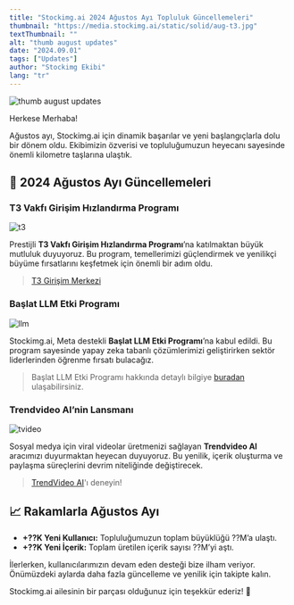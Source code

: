```yaml
---
title: "Stockimg.ai 2024 Ağustos Ayı Topluluk Güncellemeleri"
thumbnail: "https://media.stockimg.ai/static/solid/aug-t3.jpg"
textThumbnail: ""
alt: "thumb august updates"
date: "2024.09.01"
tags: ["Updates"]
author: "Stockimg Ekibi"
lang: "tr"
---
```


![thumb august updates](https://media.stockimg.ai/static/solid/aug-t3.jpg)

Herkese Merhaba!

Ağustos ayı, Stockimg.ai için dinamik başarılar ve yeni başlangıçlarla dolu bir dönem oldu. Ekibimizin özverisi ve topluluğumuzun heyecanı sayesinde önemli kilometre taşlarına ulaştık.

## 🌟 2024 Ağustos Ayı Güncellemeleri

### T3 Vakfı Girişim Hızlandırma Programı

![t3](https://media.stockimg.ai/static/solid/aug-t3.jpg)

Prestijli **T3 Vakfı Girişim Hızlandırma Programı**’na katılmaktan büyük mutluluk duyuyoruz. Bu program, temellerimizi güçlendirmek ve yenilikçi büyüme fırsatlarını keşfetmek için önemli bir adım oldu.

> [T3 Girişim Merkezi](https://t3gm.t3vakfi.org/en/)

### Başlat LLM Etki Programı

![llm](https://media.stockimg.ai/static/solid/aug-baslat.png)

Stockimg.ai, Meta destekli **Başlat LLM Etki Programı**’na kabul edildi. Bu program sayesinde yapay zeka tabanlı çözümlerimizi geliştirirken sektör liderlerinden öğrenme fırsatı bulacağız.

> Başlat LLM Etki Programı hakkında detaylı bilgiye [buradan](https://www.hello-tomorrow.org.tr/baslat-llm-etki-programi/) ulaşabilirsiniz.

### Trendvideo AI’nin Lansmanı

![tvideo](https://media.stockimg.ai/static/solid/aug-tvideo.png)

Sosyal medya için viral videolar üretmenizi sağlayan **Trendvideo AI** aracımızı duyurmaktan heyecan duyuyoruz. Bu yenilik, içerik oluşturma ve paylaşma süreçlerini devrim niteliğinde değiştirecek.

> [TrendVideo AI](https://trendvideo.ai/)'ı deneyin!

## 📈 Rakamlarla Ağustos Ayı

- **+??K Yeni Kullanıcı:** Topluluğumuzun toplam büyüklüğü ??M’a ulaştı.
- **+??K Yeni İçerik:** Toplam üretilen içerik sayısı ??M’yi aştı.

İlerlerken, kullanıcılarımızın devam eden desteği bize ilham veriyor. Önümüzdeki aylarda daha fazla güncelleme ve yenilik için takipte kalın.

Stockimg.ai ailesinin bir parçası olduğunuz için teşekkür ederiz! 🎉
